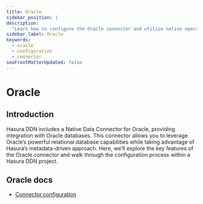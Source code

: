```yaml
---
title: Oracle
sidebar_position: 1
description:
  "Learn how to configure the Oracle connector and utilize native operations to extend your API's capability."
sidebar_label: Oracle
keywords:
  - oracle
  - configuration
  - connector
seoFrontMatterUpdated: false
---
```


# Oracle

## Introduction

Hasura DDN includes a Native Data Connector for Oracle, providing integration with Oracle databases. This connector
allows you to leverage Oracle’s powerful relational database capabilities while taking advantage of Hasura’s
metadata-driven approach. Here, we’ll explore the key features of the Oracle connector and walk through the
configuration process within a Hasura DDN project.

## Oracle docs

- [Connector configuration](/reference/connectors/oracle/configuration.mdx)
